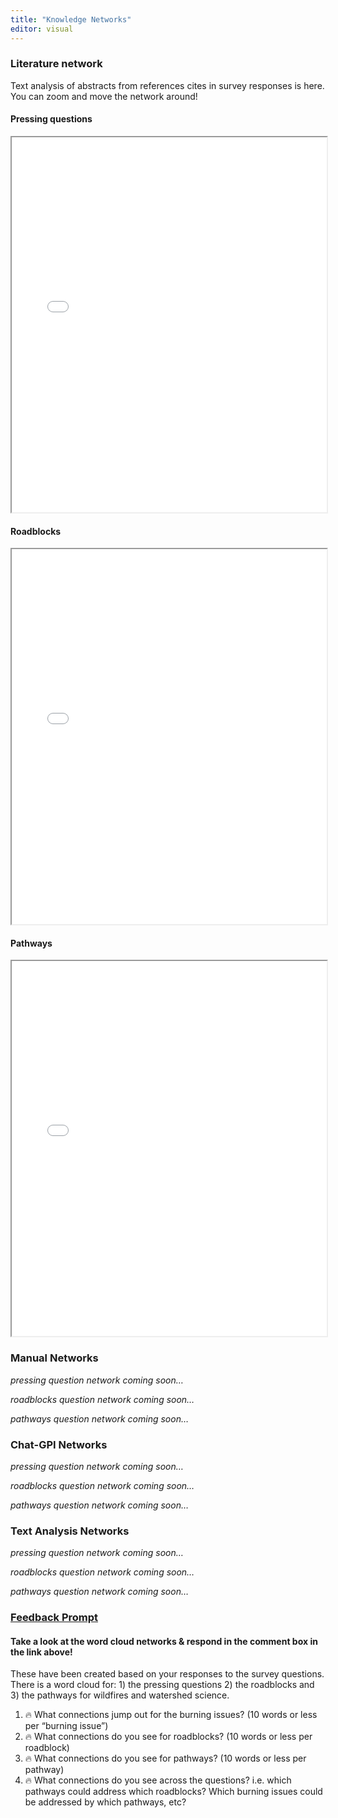 ```yaml
---
title: "Knowledge Networks"
editor: visual
---
```


### Literature network

Text analysis of abstracts from references cites in survey responses is here. You can zoom and move the network around!

#### Pressing questions

```{=html}
<iframe src="../3-bui-production.hub/pressing_questions_abstract_interactive.html" width="100%" height="600px" loading = "lazy"></iframe>
```

#### Roadblocks

```{=html}
<iframe src="../3-bui-production.hub/roadblocks_abstract_interactive.html" width="100%" height="600px" loading = "lazy"></iframe>
```

#### Pathways

```{=html}
<iframe src="../3-bui-production.hub/pathways_abstract_interactive.html" width="100%" height="600px"> loading = "lazy"</iframe>
```

### Manual Networks

*pressing question network coming soon...*

*roadblocks question network coming soon...*

*pathways question network coming soon...*

### Chat-GPI Networks

*pressing question network coming soon...*

*roadblocks question network coming soon...*

*pathways question network coming soon...*

### Text Analysis Networks

*pressing question network coming soon...*

*roadblocks question network coming soon...*

*pathways question network coming soon...*

### [Feedback Prompt](https://github.com/Burning-Issues-Watersheds/5-bui-user.interface/discussions/6)

#### Take a look at the word cloud networks & respond in the comment box in the link above!

These have been created based on your responses to the survey questions. There is a word cloud for: 1) the pressing questions 2) the roadblocks and 3) the pathways for wildfires and watershed science.

1.  🔥 What connections jump out for the burning issues? (10 words or less per "burning issue")
2.  🔥 What connections do you see for roadblocks? (10 words or less per roadblock)
3.  🔥 What connections do you see for pathways? (10 words or less per pathway)
4.  🔥 What connections do you see across the questions? i.e. which pathways could address which roadblocks? Which burning issues could be addressed by which pathways, etc?
